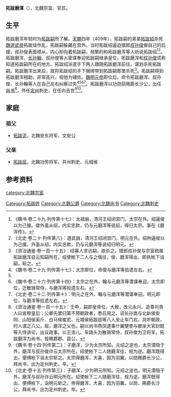 
'''拓跋磨渾'''（{{bd|?||?|catIdx=t}}），北魏宗室、官员。

==生平==
拓跋磨浑年轻时为[[拓跋嗣|拓跋嗣]]所了解。[[天赐_(北魏)|天賜]]四年（409年），拓跋嗣的弟弟[[拓跋紹|拓跋紹]]杀死[[魏道武帝|魏道武帝]]拓跋珪作乱，拓跋嗣躲藏在宫外。当时拓跋绍逼迫猎郎[[叔孙俊|叔孙俊]]做自己的后援，叔孙俊表面顺从，内心却向着拓跋嗣，频繁的和拓跋磨浑等人劝说拓跋绍<ref>《魏书·卷二十九·列传第十七》：太祖崩，清河王绍闭宫门，太宗在外。绍逼俊以为己援。俊外虽从绍，内实忠款，仍与元磨浑等说绍，得归太宗。事在《磨浑传》。</ref><ref>《北史·卷二十·列传第八》：道武崩，清河王绍闭宫门，明元在外。绍拘逼俊以为己援。外虽从绍，内实忠款，仍与元磨浑等说绍归明元。</ref>。拓跋磨浑、[[长孙翰|长孙翰]]、叔孙俊等人密谋奉迎拓跋嗣继承皇位，拓跋磨浑和[[叔孙俊|叔孙俊]]谎称知道拓跋嗣所在的地方。拓跋绍派遣手下两人跟随拓跋磨浑前往，谋划杀死拓跋嗣。拓跋磨浑出来后，就将拓跋绍的手下捆绑带到拓跋嗣那里杀死<ref>《资治通鉴·卷一百一十五》：绍募人求访嗣，欲杀之。猎郎叔孙俊与宗室疏属拓跋磨浑自云知嗣所在，绍使帐下二人与之偕往，俊、磨浑得出，即执帐下诣嗣，斩之。</ref>。拓跋嗣得到拓跋磨浑相助，非常高兴，视他为辅佐。[[魏明元帝|魏明元帝]]即位后，命令拓跋磨浑、叔孙俊、长孙翰等人在自己左右纠察过失<ref name="#1">《魏书·卷二十九·列传第十七》：太宗即位，命俊与磨浑等拾遗左右。</ref><ref name="#1"/><ref>《魏书·卷二十六·列传第十四》：太宗之在外，翰与元磨浑等潜谋奉迎。太宗即位，迁散骑常侍，与磨浑等拾遗左右。</ref><ref>《北史·卷二十二·列传第十》：明元之在外，翰与元磨浑等潜谋奉迎。明元即位，与磨浑等拾遗左右。</ref>。拓跋磨浑以功勋获赐爵长沙公，出任[[尚书|尚书]]<ref>《资治通鉴·卷一百一十五》：壬申，嗣即皇帝位，大赦，改元永兴。追尊刘贵人曰宣穆皇后；公卿先罢归第不预朝政者，悉召用之。诏长孙嵩与北新侯安同、山阳侯奚斤、白马侯崔宏、元城侯拓跋屈等八人坐止车门右，共听朝政，时人谓之八公。屈，磨浑之父也。嗣以尚书燕凤逮事什翼犍使与都坐大官封懿等入侍讲论，出议政事。以王洛儿、车路头为散骑常侍，叔孙俊为卫将军。拓跋磨浑为尚书，皆赐爵郡、县公。</ref>，外任[[定州_(北魏)|定州]]刺史，在任内去世<ref>《魏书·卷十四·列传第二》：子磨浑，少为太宗所知。元绍之逆也，太宗潜隐于外，磨浑与叔孙俊诈云太宗所在。绍使帐下二人随磨浑往，规为逆。磨浑既得出，便缚帐下诣太宗斩之。太宗得磨浑，大喜，因为羽翼。以勋赐爵长沙公，拜尚书，出为定州刺史。卒。</ref><ref>《北史·卷十五·列传第三》：子磨浑，少为明元所知。元绍之逆也，明元潜隐于外，磨浑与叔孙诈云明元所在。绍使帐下二人随磨浑往，规为逆。磨浑既得出，便缚帐下，诣明元斩之。帝得磨浑，大喜，因为羽翼。以勋，赐爵长沙公，拜尚书，出为定州刺史。卒。</ref>。

==家庭==
===祖父===
*[[拓跋泥|拓跋泥]]，北魏安东将军、文安公

===父亲===
*[[拓跋屈_(元城侯)|拓跋屈]]，北魏功劳将军、并州刺史、元城侯

==参考资料==
{{reflist}}

[[category:北魏宗室|category:北魏宗室]]
[[Category:拓跋姓|Category:拓跋姓]]
[[Category:北魏公爵|Category:北魏公爵]]
[[Category:北魏尚书|Category:北魏尚书]]
[[Category:北魏刺史|Category:北魏刺史]]